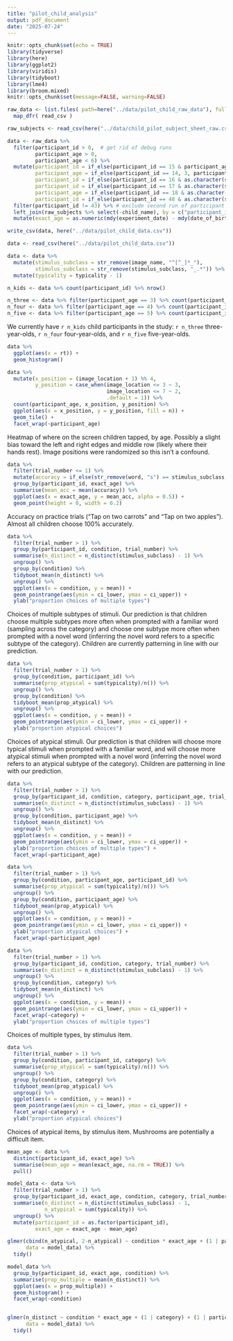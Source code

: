```yaml
---
title: "pilot_child_analysis"
output: pdf_document
date: "2025-07-24"
---
```


```r
knitr::opts_chunk$set(echo = TRUE)
library(tidyverse)
library(here)
library(ggplot2)
library(viridis)
library(tidyboot)
library(lme4)
library(broom.mixed)
knitr::opts_chunk$set(message=FALSE, warning=FALSE)
```

```r
raw_data <- list.files( path=here("../data/pilot_child_raw_data"), full.names=TRUE ) %>% 
  map_dfr( read_csv )

raw_subjects <- read_csv(here("../data/child_pilot_subject_sheet_raw.csv"))

data <- raw_data %>%
  filter(participant_id > 0,  # get rid of debug runs
         participant_age > 0,
         participant_age < 6) %>%
  mutate(participant_id = if_else(participant_id == 15 & participant_age == 4, 14, participant_id), # manually fix errors in age + id logging
         participant_age = if_else(participant_id == 14, 3, participant_age), # all errors reported by RAs and logged correctly in participant sheet
         participant_id = if_else(participant_id == 16 & as.character(session_time) == "15:21:46", 17, participant_id),
         participant_id = if_else(participant_id == 17 & as.character(session_time) == "15:33:15", 18, participant_id),
         participant_age = if_else(participant_id == 18 & as.character(session_time) == "15:33:15", 3, participant_age),
         participant_id = if_else(participant_id == 48 & as.character(session_time) == "14:21:16", 55, participant_id)) %>% # note: we've moved a second participant 48 to subid 55, but this participant currently doesn't have a row in our separate participant sheet
  filter(participant_id != 43) %>% # exclude second run of participant who was run twice
  left_join(raw_subjects %>% select(-child_name), by = c("participant_id" = "sub_id")) %>%
  mutate(exact_age = as.numeric(mdy(experiment_date) - mdy(date_of_birth))/30.43)

write_csv(data, here("../data/pilot_child_data.csv"))
```

```r
data <- read_csv(here("../data/pilot_child_data.csv"))

data <- data %>%
  mutate(stimulus_subclass = str_remove(image_name, "^[^_]*_"),
         stimulus_subclass = str_remove(stimulus_subclass, "_.*")) %>%
  mutate(typicality = typicality - 1)

n_kids <- data %>% count(participant_id) %>% nrow()

n_three <- data %>% filter(participant_age == 3) %>% count(participant_id) %>% nrow()
n_four <- data %>% filter(participant_age == 4) %>% count(participant_id) %>% nrow()
n_five <- data %>% filter(participant_age == 5) %>% count(participant_id) %>% nrow()
```

We currently have `r n_kids` child participants in the study: `r n_three` three-year-olds, `r n_four` four-year-olds, and `r n_five` five-year-olds.

```r
data %>%
  ggplot(aes(x = rt)) +
  geom_histogram()
```

```r
data %>%
  mutate(x_position = (image_location + 1) %% 4,
         y_position = case_when(image_location <= 3 ~ 3,
                                image_location <= 7 ~ 2,
                                .default = 1)) %>% 
  count(participant_age, x_position, y_position) %>% 
  ggplot(aes(x = x_position, y = y_position, fill = n)) +
  geom_tile() +
  facet_wrap(~participant_age)
```

Heatmap of where on the screen children tapped, by age. Possibly a slight bias toward the left and right edges and middle row (likely where their hands rest). Image positions were randomized so this isn't a confound.

```r
data %>%
  filter(trial_number <= 1) %>%
  mutate(accuracy = if_else(str_remove(word, "s") == stimulus_subclass, 1, 0)) %>%
  group_by(participant_id, exact_age) %>%
  summarise(mean_acc = mean(accuracy)) %>% 
  ggplot(aes(x = exact_age, y = mean_acc, alpha = 0.5)) +
  geom_point(height = 0, width = 0.2)
```

Accuracy on practice trials ("Tap on two carrots" and "Tap on two apples"). Almost all children choose 100% accurately.

```r
data %>%
  filter(trial_number > 1) %>%
  group_by(participant_id, condition, trial_number) %>%
  summarise(n_distinct = n_distinct(stimulus_subclass) - 1) %>%
  ungroup() %>%
  group_by(condition) %>%
  tidyboot_mean(n_distinct) %>%
  ungroup() %>%
  ggplot(aes(x = condition, y = mean)) + 
  geom_pointrange(aes(ymin = ci_lower, ymax = ci_upper)) +
  ylab("proportion choices of multiple types")
```

Choices of multiple subtypes of stimuli. Our prediction is that children choose multiple subtypes more often when prompted with a familiar word (sampling across the category) and choose one subtype more often when prompted with a novel word (inferring the novel word refers to a specific subtype of the category). Children are currently patterning in line with our prediction.

```r
data %>%
  filter(trial_number > 1) %>%
  group_by(condition, participant_id) %>%
  summarise(prop_atypical = sum(typicality)/n()) %>%
  ungroup() %>%
  group_by(condition) %>%
  tidyboot_mean(prop_atypical) %>%
  ungroup() %>%
  ggplot(aes(x = condition, y = mean)) + 
  geom_pointrange(aes(ymin = ci_lower, ymax = ci_upper)) +
  ylab("proportion atypical choices")
```

Choices of atypical stimuli. Our prediction is that children will choose more typical stimuli when prompted with a familiar word, and will choose more atypical stimuli when prompted with a novel word (inferring the novel word refers to an atypical subtype of the category). Children are patterning in line with our prediction.

```r
data %>%
  filter(trial_number > 1) %>%
  group_by(participant_id, condition, category, participant_age, trial_number) %>%
  summarise(n_distinct = n_distinct(stimulus_subclass) - 1) %>%
  ungroup() %>%
  group_by(condition, participant_age) %>%
  tidyboot_mean(n_distinct) %>%
  ungroup() %>%
  ggplot(aes(x = condition, y = mean)) + 
  geom_pointrange(aes(ymin = ci_lower, ymax = ci_upper)) +
  ylab("proportion choices of multiple types") +
  facet_wrap(~participant_age)

```

```r
data %>%
  filter(trial_number > 1) %>%
  group_by(condition, participant_age, participant_id) %>%
  summarise(prop_atypical = sum(typicality)/n()) %>%
  ungroup() %>%
  group_by(condition, participant_age) %>%
  tidyboot_mean(prop_atypical) %>%
  ungroup() %>%
  ggplot(aes(x = condition, y = mean)) + 
  geom_pointrange(aes(ymin = ci_lower, ymax = ci_upper)) +
  ylab("proportion atypical choices") +
  facet_wrap(~participant_age)

```

```r
data %>%
  filter(trial_number > 1) %>%
  group_by(participant_id, condition, category, trial_number) %>%
  summarise(n_distinct = n_distinct(stimulus_subclass) - 1) %>%
  ungroup() %>%
  group_by(condition, category) %>%
  tidyboot_mean(n_distinct) %>%
  ungroup() %>%
  ggplot(aes(x = condition, y = mean)) + 
  geom_pointrange(aes(ymin = ci_lower, ymax = ci_upper)) +
  facet_wrap(~category) +
  ylab("proportion choices of multiple types")
```

Choices of multiple types, by stimulus item.

```r
data %>%
  filter(trial_number > 1) %>%
  group_by(condition, participant_id, category) %>%
  summarise(prop_atypical = sum(typicality)/n()) %>%
  ungroup() %>%
  group_by(condition, category) %>%
  tidyboot_mean(prop_atypical) %>% 
  ungroup() %>%
  ggplot(aes(x = condition, y = mean)) + 
  geom_pointrange(aes(ymin = ci_lower, ymax = ci_upper)) +
  facet_wrap(~category) +
  ylab("proportion atypical choices")
```

Choices of atypical items, by stimulus item. Mushrooms are potentially a difficult item.

```r
mean_age <- data %>%
  distinct(participant_id, exact_age) %>%
  summarise(mean_age = mean(exact_age, na.rm = TRUE)) %>%
  pull()

model_data <- data %>%
  filter(trial_number > 1) %>%
  group_by(participant_id, exact_age, condition, category, trial_number) %>%
  summarise(n_distinct = n_distinct(stimulus_subclass) - 1,
            n_atypical = sum(typicality)) %>%
  ungroup() %>%
  mutate(participant_id = as.factor(participant_id),
         exact_age = exact_age - mean_age)

glmer(cbind(n_atypical, 2-n_atypical) ~ condition * exact_age + (1 | participant_id) + (1 | category), family = "binomial",
      data = model_data) %>%
  tidy()
```

```r
model_data %>%
  group_by(participant_id, exact_age, condition) %>%
  summarise(prop_multiple = mean(n_distinct)) %>% 
  ggplot(aes(x = prop_multiple)) +
  geom_histogram() +
  facet_wrap(~condition)


glmer(n_distinct ~ condition * exact_age + (1 | category) + (1 | participant_id), family = "binomial",
      data = model_data) %>%
  tidy()
```
